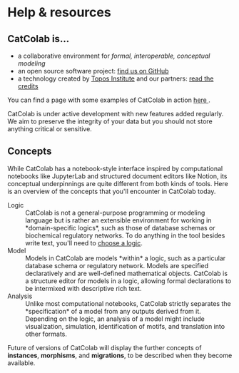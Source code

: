 
# Help & resources

## CatColab is...

- a collaborative environment for *formal, interoperable, conceptual modeling*
- an open source software project: [find us on
  GitHub](https://github.com/ToposInstitute/CatColab)
- a technology created by [Topos Institute](https://topos.site/) and our
  partners: <A href="credits">read the credits</A>

You can find a page with some examples of CatColab in action <A href="help/quick_intro"> here </A>.

<Warning>
CatColab is under active development with new features added regularly. We aim
to preserve the integrity of your data but you should not store anything
critical or sensitive.
</Warning>

## Concepts

While CatColab has a notebook-style interface inspired by computational
notebooks like JupyterLab and structured document editors like Notion, its
conceptual underpinnings are quite different from both kinds of tools. Here is
an overview of the concepts that you'll encounter in CatColab today.

<dl>

<dt>Logic</dt>

<dd>CatColab is not a general-purpose programming or modeling language but is
rather an extensible environment for working in *domain-specific logics*, such
as those of database schemas or biochemical regulatory networks. To do anything
in the tool besides write text, you'll need to <A href="theories">choose a
logic</A>.</dd>

<dt>Model</dt>

<dd>Models in CatColab are models *within* a logic, such as a particular
database schema or regulatory network. Models are specified declaratively and
are well-defined mathematical objects. CatColab is a structure editor for models
in a logic, allowing formal declarations to be intermixed with descriptive rich
text.</dd>

<dt>Analysis</dt>

<dd>Unlike most computational notebooks, CatColab strictly separates the
*specification* of a model from any outputs derived from it. Depending on the
logic, an analysis of a model might include visualization, simulation,
identification of motifs, and translation into other formats.</dd>

</dl>

Future of versions of CatColab will display the further concepts of
**instances**, **morphisms**, and **migrations**, to be described when they
become available.
